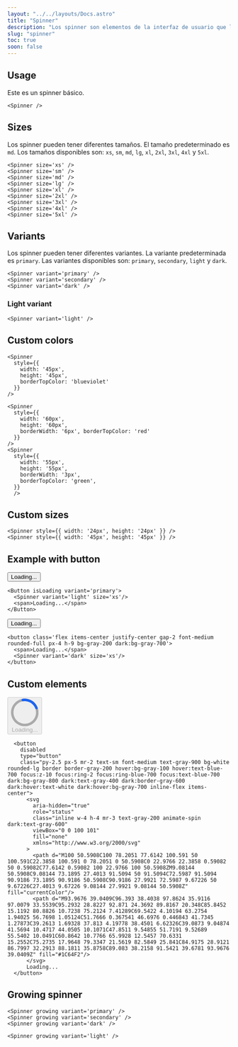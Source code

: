 ```yaml
---
layout: "../../layouts/Docs.astro"
title: "Spinner"
description: "Los spinner son elementos de la interfaz de usuario que los usuarios pueden hacer clic para proporcionar entrada. Los spinner típicamente aparecen en las formas y cuadros de diálogo, pero también se pueden colocar en barras de herramientas, barras de título y paneles."
slug: "spinner"
toc: true
soon: false
---
```


## Usage

Este es un spinner básico.

<Example>
  <Spinner />
</Example>

```astro
<Spinner />
```

## Sizes

Los spinner pueden tener diferentes tamaños. El tamaño predeterminado es `md`. Los tamaños disponibles son: `xs`, `sm`, `md`, `lg`, `xl`, `2xl`, `3xl`, `4xl` y `5xl`.

<Example>
<div class="flex items-center gap-4">
  <Spinner size='xs' />
  <Spinner size='sm' />
  <Spinner size='md' />
  <Spinner size='lg' />
  <Spinner size='xl' />
  <Spinner size='2xl' />
  <Spinner size='3xl' />
  <Spinner size='4xl' />
  <Spinner size='5xl' />
</div>
</Example>

```astro
<Spinner size='xs' />
<Spinner size='sm' />
<Spinner size='md' />
<Spinner size='lg' />
<Spinner size='xl' />
<Spinner size='2xl' />
<Spinner size='3xl' />
<Spinner size='4xl' />
<Spinner size='5xl' />
```

## Variants

Los spinner pueden tener diferentes variantes. La variante predeterminada es `primary`. Las variantes disponibles son: `primary`, `secondary`, `light` y `dark`.

<Example>
<div class="flex items-center gap-4">
  <Spinner variant='primary' />
  <Spinner variant='secondary' />
  <Spinner variant='dark' />
</div>
</Example>

```astro
<Spinner variant='primary' />
<Spinner variant='secondary' />
<Spinner variant='dark' />
```

### Light variant

<Example isDark>
<Spinner variant='light' />
</Example>

```astro
<Spinner variant='light' />
```

## Custom colors

<Example>
<div class="flex items-center gap-4">
  <Spinner 
    style={{ 
      width: '45px', 
      height: '45px',
      borderTopColor: 'blueviolet',
    }} 
  />
  <Spinner 
    style={{ 
      width: '60px', 
      height: '60px',
      borderWidth: '6px',
      borderTopColor: 'red',
    }} 
  />
  <Spinner 
    style={{ 
      width: '55px', 
      height: '55px',
      borderWidth: '3px',
      borderTopColor: 'green',
    }} 
  />
</div>
</Example>

```astro
<Spinner 
  style={{ 
    width: '45px', 
    height: '45px', 
    borderTopColor: 'blueviolet' 
  }} 
/>

<Spinner 
  style={{ 
    width: '60px', 
    height: '60px', 
    borderWidth: '6px', borderTopColor: 'red' 
  }} 
/>
<Spinner 
  style={{ 
    width: '55px', 
    height: '55px',
    borderWidth: '3px',
    borderTopColor: 'green',
  }} 
  />
```


## Custom sizes

<Example>
<div class="flex items-center gap-4">
  <Spinner 
    style={{ 
      width: '24px', 
      height: '24px',
    }} 
  />
  <Spinner 
    style={{ 
      width: '45px', 
      height: '45px',
    }} 
  />
</div>
</Example>

```astro
<Spinner style={{ width: '24px', height: '24px' }} />
<Spinner style={{ width: '45px', height: '45px' }} />
```

## Example with button

<Example>
  <Button isLoading variant='primary'>
    <Spinner variant='light' size='xs'/>
    <span>Loading...</span>
  </Button>
</Example>

```astro
<Button isLoading variant='primary'>
  <Spinner variant='light' size='xs'/>
  <span>Loading...</span>
</Button>
```

<Example>
  <button class='flex items-center justify-center gap-2 font-medium rounded-full px-4 h-9 bg-gray-200 dark:bg-gray-700'>
    <span>Loading...</span>
    <Spinner variant='dark' size='xs'/>
  </button>
</Example>

```astro
<button class='flex items-center justify-center gap-2 font-medium rounded-full px-4 h-9 bg-gray-200 dark:bg-gray-700'>
  <span>Loading...</span>
  <Spinner variant='dark' size='xs'/>
</button>
```

## Custom elements

<Example>
  <button disabled type="button" class="py-2.5 px-5 mr-2 text-sm font-medium text-gray-900 bg-white rounded-lg border border-gray-200 hover:bg-gray-100 hover:text-blue-700 focus:z-10 focus:ring-2 focus:ring-blue-700 focus:text-blue-700 dark:bg-gray-800 dark:text-gray-400 dark:border-gray-600 dark:hover:text-white dark:hover:bg-gray-700 inline-flex items-center">
    <svg aria-hidden="true" role="status" class="inline w-4 h-4 mr-3 text-gray-200 animate-spin dark:text-gray-600" viewBox="0 0 100 101" fill="none" xmlns="http://www.w3.org/2000/svg">
    <path d="M100 50.5908C100 78.2051 77.6142 100.591 50 100.591C22.3858 100.591 0 78.2051 0 50.5908C0 22.9766 22.3858 0.59082 50 0.59082C77.6142 0.59082 100 22.9766 100 50.5908ZM9.08144 50.5908C9.08144 73.1895 27.4013 91.5094 50 91.5094C72.5987 91.5094 90.9186 73.1895 90.9186 50.5908C90.9186 27.9921 72.5987 9.67226 50 9.67226C27.4013 9.67226 9.08144 27.9921 9.08144 50.5908Z" fill="currentColor"/>
    <path d="M93.9676 39.0409C96.393 38.4038 97.8624 35.9116 97.0079 33.5539C95.2932 28.8227 92.871 24.3692 89.8167 20.348C85.8452 15.1192 80.8826 10.7238 75.2124 7.41289C69.5422 4.10194 63.2754 1.94025 56.7698 1.05124C51.7666 0.367541 46.6976 0.446843 41.7345 1.27873C39.2613 1.69328 37.813 4.19778 38.4501 6.62326C39.0873 9.04874 41.5694 10.4717 44.0505 10.1071C47.8511 9.54855 51.7191 9.52689 55.5402 10.0491C60.8642 10.7766 65.9928 12.5457 70.6331 15.2552C75.2735 17.9648 79.3347 21.5619 82.5849 25.841C84.9175 28.9121 86.7997 32.2913 88.1811 35.8758C89.083 38.2158 91.5421 39.6781 93.9676 39.0409Z" fill="#1C64F2"/>
    </svg>
    Loading...
  </button>
</Example>

```astro
  <button 
    disabled 
    type="button" 
    class="py-2.5 px-5 mr-2 text-sm font-medium text-gray-900 bg-white rounded-lg border border-gray-200 hover:bg-gray-100 hover:text-blue-700 focus:z-10 focus:ring-2 focus:ring-blue-700 focus:text-blue-700 dark:bg-gray-800 dark:text-gray-400 dark:border-gray-600 dark:hover:text-white dark:hover:bg-gray-700 inline-flex items-center">
      <svg 
        aria-hidden="true" 
        role="status" 
        class="inline w-4 h-4 mr-3 text-gray-200 animate-spin dark:text-gray-600" 
        viewBox="0 0 100 101" 
        fill="none" 
        xmlns="http://www.w3.org/2000/svg"
      >
        <path d="M100 50.5908C100 78.2051 77.6142 100.591 50 100.591C22.3858 100.591 0 78.2051 0 50.5908C0 22.9766 22.3858 0.59082 50 0.59082C77.6142 0.59082 100 22.9766 100 50.5908ZM9.08144 50.5908C9.08144 73.1895 27.4013 91.5094 50 91.5094C72.5987 91.5094 90.9186 73.1895 90.9186 50.5908C90.9186 27.9921 72.5987 9.67226 50 9.67226C27.4013 9.67226 9.08144 27.9921 9.08144 50.5908Z" fill="currentColor"/>
        <path d="M93.9676 39.0409C96.393 38.4038 97.8624 35.9116 97.0079 33.5539C95.2932 28.8227 92.871 24.3692 89.8167 20.348C85.8452 15.1192 80.8826 10.7238 75.2124 7.41289C69.5422 4.10194 63.2754 1.94025 56.7698 1.05124C51.7666 0.367541 46.6976 0.446843 41.7345 1.27873C39.2613 1.69328 37.813 4.19778 38.4501 6.62326C39.0873 9.04874 41.5694 10.4717 44.0505 10.1071C47.8511 9.54855 51.7191 9.52689 55.5402 10.0491C60.8642 10.7766 65.9928 12.5457 70.6331 15.2552C75.2735 17.9648 79.3347 21.5619 82.5849 25.841C84.9175 28.9121 86.7997 32.2913 88.1811 35.8758C89.083 38.2158 91.5421 39.6781 93.9676 39.0409Z" fill="#1C64F2"/>
      </svg>
      Loading...
  </button>
```

## Growing spinner

<Example>
  <div class="flex items-center gap-4">
    <Spinner growing variant='primary' />
    <Spinner growing variant='secondary' />
    <Spinner growing variant='dark' />
  </div>
</Example>

```astro
<Spinner growing variant='primary' />
<Spinner growing variant='secondary' />
<Spinner growing variant='dark' />
```

<Example isDark>
  <Spinner growing variant='light' />
</Example>

```astro
<Spinner growing variant='light' />
```
